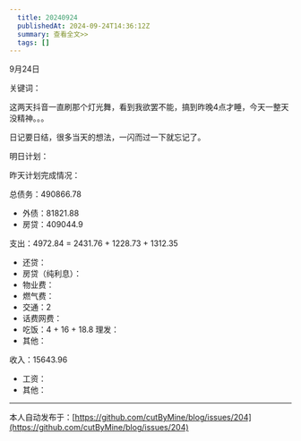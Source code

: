 ```yaml
---
  title: 20240924
  publishedAt: 2024-09-24T14:36:12Z
  summary: 查看全文>>
  tags: []
---
```


9月24日 

关键词：

这两天抖音一直刷那个灯光舞，看到我欲罢不能，搞到昨晚4点才睡，今天一整天没精神。。。

日记要日结，很多当天的想法，一闪而过一下就忘记了。

明日计划：

昨天计划完成情况：

总债务：490866.78
- 外债：81821.88
- 房贷：409044.9

支出：4972.84 = 2431.76 + 1228.73 + 1312.35
- 还贷：
- 房贷（纯利息）：
- 物业费：
- 燃气费：
- 交通：2
- 话费网费：
- 吃饭：4 + 16 + 18.8
 理发：
- 其他：

收入：15643.96
- 工资：
- 其他：


---
本人自动发布于：[https://github.com/cutByMine/blog/issues/204](https://github.com/cutByMine/blog/issues/204)

